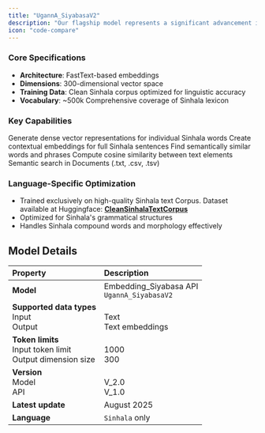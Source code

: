 ```yaml
---
title: "UgannA_SiyabasaV2"
description: "Our flagship model represents a significant advancement in Sinhala language AI"
icon: "code-compare"
---
```


### **Core Specifications**

- **Architecture**: FastText-based embeddings
- **Dimensions**: 300-dimensional vector space
- **Training Data**: Clean Sinhala corpus optimized for linguistic accuracy
- **Vocabulary**: ~500k Comprehensive coverage of Sinhala lexicon

### **Key Capabilities**

<Columns cols={2}>
  <Card title="Word Embeddings" icon="text-size">
    Generate dense vector representations for individual Sinhala words
  </Card>
  <Card title="Sentence Embeddings" icon="align-left">
    Create contextual embeddings for full Sinhala sentences
  </Card>
  <Card title="Semantic Search" icon="chart-scatter">
    Find semantically similar words and phrases
  </Card>
  <Card title="Similarity Analysis" icon="diagram-project">
    Compute cosine similarity between text elements
  </Card>
  <Card title="Document Processing" icon="file-doc">
    Semantic search in Documents (.txt, .csv, .tsv)
  </Card>
</Columns>

### Language-Specific Optimization

- Trained exclusively on high-quality Sinhala text Corpus. Dataset available at Huggingface: [**CleanSinhalaTextCorpus**](https://huggingface.co/datasets/Remeinium/CleanSinhalaTextCorpus)
- Optimized for Sinhala's grammatical structures
- Handles Sinhala compound words and morphology effectively

## Model Details

| Property                                                           | Description                                     |
| :----------------------------------------------------------------- | :---------------------------------------------- |
| **Model**                                                          | Embedding_Siyabasa API<br />`UgannA_SiyabasaV2` |
| **Supported data types**<br />Input<br />Output                    | <br />Text<br />Text embeddings                 |
| **Token limits**<br />Input token limit<br />Output dimension size | <br />1000<br />300                             |
| **Version**<br />Model<br />API                                    | <br />V_2.0<br />V_1.0                          |
| **Latest update**                                                  | August 2025                                     |
| **Language**                                                       | `Sinhala` only                                  |
